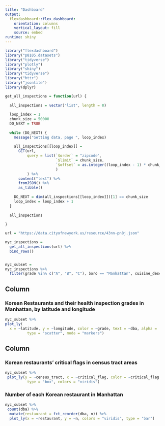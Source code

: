 ```yaml
---
title: "Dashboard"
output: 
  flexdashboard::flex_dashboard:
    orientation: columns
    vertical_layout: fill
    source: embed
runtime: shiny
---
```


```r
library("flexdashboard")
library("p8105.datasets")
library("tidyverse")
library("plotly")
library("shiny")
library("tidyverse")
library("httr")
library("jsonlite")
library(dplyr)
```

```r
get_all_inspections = function(url) {
  
  all_inspections = vector("list", length = 0)
  
  loop_index = 1
  chunk_size = 50000
  DO_NEXT = TRUE
  
  while (DO_NEXT) {
    message("Getting data, page ", loop_index)
    
    all_inspections[[loop_index]] = 
      GET(url,
          query = list(`$order` = "zipcode",
                       `$limit` = chunk_size,
                       `$offset` = as.integer((loop_index - 1) * chunk_size)
                       )
          ) %>%
      content("text") %>%
      fromJSON() %>%
      as_tibble()
    
    DO_NEXT = dim(all_inspections[[loop_index]])[1] == chunk_size
    loop_index = loop_index + 1
  }
  
  all_inspections
  
}

url = "https://data.cityofnewyork.us/resource/43nn-pn8j.json"

nyc_inspections = 
  get_all_inspections(url) %>%
  bind_rows() 


nyc_subset = 
nyc_inspections %>% 
  filter(grade %in% c("A", "B", "C"), boro == "Manhattan", cuisine_description == "Korean") 

```



Column {data-width=650}
-----------------------------------------------------------------------

### Korean Restaurants and their health inspection grades in Manhattan, by latitude and longitude

```r
nyc_subset %>% 
plot_ly(
  x = ~latitude, y = ~longitude, color = ~grade, text = ~dba, alpha = .5,
          type = "scatter", mode = "markers")
```

Column {data-width=350}
-----------------------------------------------------------------------

### Korean restaurants' critical flags in census tract areas

```r
nyc_subset %>% 
 plot_ly(y = ~census_tract, x = ~critical_flag, color = ~critical_flag,
          type = "box", colors = "viridis")
```

### Number of each Korean restaurant in Manhattan

```r
nyc_subset %>% 
 count(dba) %>% 
  mutate(restaurant = fct_reorder(dba, n)) %>% 
  plot_ly(x = ~restaurant, y = ~n, colors = "viridis", type = "bar")
```

